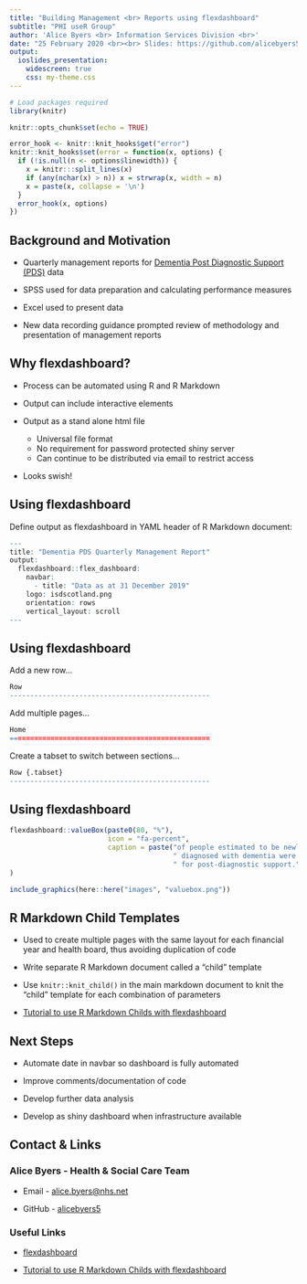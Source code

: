 ```yaml
---
title: "Building Management <br> Reports using flexdashboard"
subtitle: "PHI useR Group"
author: 'Alice Byers <br> Information Services Division <br>'
date: "25 February 2020 <br><br> Slides: https://github.com/alicebyers5/useR-presentation"
output:
  ioslides_presentation:
    widescreen: true
    css: my-theme.css
---
```


```r
# Load packages required
library(knitr)

knitr::opts_chunk$set(echo = TRUE)

error_hook <- knitr::knit_hooks$get("error")
knitr::knit_hooks$set(error = function(x, options) {
  if (!is.null(n <- options$linewidth)) {
    x = knitr:::split_lines(x)
    if (any(nchar(x) > n)) x = strwrap(x, width = n)
    x = paste(x, collapse = '\n')
  }
  error_hook(x, options)
})
```


## Background and Motivation

- Quarterly management reports for [Dementia Post Diagnostic Support (PDS)](https://www.isdscotland.org/Health-Topics/Mental-Health/Dementia-Post-diagnostic-Support/) data

- SPSS used for data preparation and calculating performance measures

- Excel used to present data

- New data recording guidance prompted review of methodology and presentation of management reports


## Why flexdashboard?

- Process can be automated using R and R Markdown

- Output can include interactive elements

- Output as a stand alone html file

    - Universal file format
    - No requirement for password protected shiny server
    - Can continue to be distributed via email to restrict access

- Looks swish!


## Using flexdashboard

Define output as flexdashboard in YAML header of R Markdown document:

```r
---
title: "Dementia PDS Quarterly Management Report"
output: 
  flexdashboard::flex_dashboard:
    navbar:
      - title: "Data as at 31 December 2019"
    logo: isdscotland.png
    orientation: rows
    vertical_layout: scroll
---
```


## Using flexdashboard

Add a new row...

```r
Row
-------------------------------------------------
```

Add multiple pages...

```r
Home
=================================================
```

Create a tabset to switch between sections...
  
```r
Row {.tabset}
-------------------------------------------------
```


## Using flexdashboard

```r
flexdashboard::valueBox(paste0(80, "%"), 
                        icon = "fa-percent",
                        caption = paste("of people estimated to be newly",
                                        " diagnosed with dementia were referred",
                                        " for post-diagnostic support.")
)
```

```r
include_graphics(here::here("images", "valuebox.png"))
```


## R Markdown Child Templates

- Used to create multiple pages with the same layout for each financial year and health board, thus avoiding duplication of code

- Write separate R Markdown document called a "child" template

- Use `knitr::knit_child()` in the main markdown document to knit the "child" template for each combination of parameters

- [Tutorial to use R Markdown Childs with flexdashboard](https://somtom.github.io/post/using-dynamically-rendered-r-markdown-childs-for-reports/)


## Next Steps

- Automate date in navbar so dashboard is fully automated

- Improve comments/documentation of code

- Develop further data analysis

- Develop as shiny dashboard when infrastructure available


## Contact & Links

### Alice Byers - Health & Social Care Team

- Email - [alice.byers@nhs.net](mailto:alice.byers@nhs.net)

- GitHub - [alicebyers5](https://github.com/alicebyers5)


### Useful Links

- [flexdashboard](https://rmarkdown.rstudio.com/flexdashboard/index.html)

- [Tutorial to use R Markdown Childs with flexdashboard](https://somtom.github.io/post/using-dynamically-rendered-r-markdown-childs-for-reports/)

